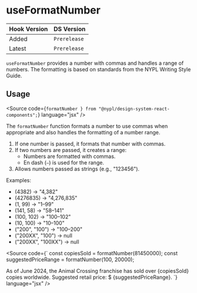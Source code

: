 
<Meta title="Hooks/useFormatNumber" />

# useFormatNumber

| Hook Version | DS Version   |
| ------------ | ------------ |
| Added        | `Prerelease` |
| Latest       | `Prerelease` |

`useFormatNumber` provides a number with commas and handles a range of numbers.
The formatting is based on standards from the NYPL Writing Style Guide.

## Usage

<Source
  code={`
  formatNumber
} from "@nypl/design-system-react-components";
`} language="jsx" />

The `formatNumber` function formats a number to use commas when 
appropriate and also handles the formatting of a number range.

1. If one number is passed, it formats that number with commas.
2. If two numbers are passed, it creates a range:
   - Numbers are formatted with commas.
   - En dash (`–`) is used for the range.
3. Allows numbers passed as strings (e.g., "123456").

Examples:

- (4382) -> "4,382"
- (4276835) -> "4,276,835"
- (1, 99) -> "1–99"
- (141, 58) -> "58–141"
- (100, 102) -> "100–102"
- (10, 100) -> "10–100"
- ("200", "100") -> "100–200"
- ("200XX", "100") -> null
- ("200XX", "100XX") -> null

<Source
  code={`
const copiesSold = formatNumber(81450000);
const suggestedPriceRange = formatNumber(100, 20000);

<Text>
  As of June 2024, the Animal Crossing franchise has sold over {copiesSold}
  copies worldwide. Suggested retail price: $ {suggestedPriceRange}.
</Text>
`} language="jsx" />
